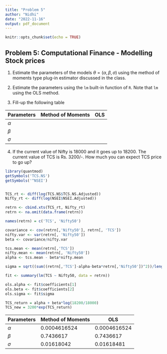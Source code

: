 ---
title: "Problem 5"
author: "Nidhi"
date: "2022-11-16"
output: pdf_document
---

```{r setup, include=FALSE}
knitr::opts_chunk$set(echo = TRUE)
```

## Problem 5: Computational Finance - Modelling Stock prices

1. Estimate the parameters of the models $\theta=(\alpha,\beta,\sigma)$ using the method of moments type plug-in estimator discussed in the class.

2. Estimate the parameters using the `lm` built-in function of `R`. Note that `lm` using the OLS method.

3. Fill-up the following table

Parameters | Method of Moments | OLS
-----------|-------------------|-----
$\alpha$   |                   |
$\beta$    |                   |
$\sigma$   |                   |

4. If the current value of Nifty is 18000 and it goes up to 18200. The current value of TCS is Rs. 3200/-. How much you can expect TCS price to go up?

```{r, warning=FALSE}
library(quantmod)
getSymbols('TCS.NS')
getSymbols('^NSEI')


TCS_rt <- diff(log(TCS.NS$TCS.NS.Adjusted))
Nifty_rt <- diff(log(NSEI$NSEI.Adjusted))

retrn <- cbind.xts(TCS_rt, Nifty_rt)
retrn <- na.omit(data.frame(retrn))

names(retrn) = c('TCS', 'Nifty50')

covariance <- cov(retrn[,'Nifty50'], retrn[, 'TCS'])
nifty.var <- var(retrn[, 'Nifty50'])
beta <- covariance/nifty.var

tcs.mean <- mean(retrn[,'TCS'])
nifty.mean <- mean(retrn[, 'Nifty50'])
alpha <- tcs.mean - beta*nifty.mean

sigma = sqrt((sum((retrn[,'TCS']-alpha-beta*retrn[,'Nifty50'])^2))/length(retrn[,'TCS']))

fit <- summary(lm(TCS ~ Nifty50, data = retrn))

ols.alpha <- fit$coefficients[1]
ols.beta <- fit$coefficients[2]
ols.sigma <- fit$sigma

TCS_return = alpha + beta*log(18200/18000)
TCS_new = 3200*exp(TCS_return)

```

Parameters | Method of Moments | OLS
-----------|-------------------|-----
$\alpha$   |0.0004616524       |0.0004616524
$\beta$    |0.7436617          |0.7436617
$\sigma$   |0.01618042         |0.01618481
